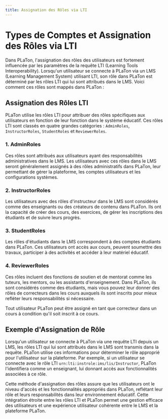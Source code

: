 ```yaml
---
title: Assignation des Rôles via LTI
---
```



# Types de Comptes et Assignation des Rôles via LTI

Dans PLaTon, l'assignation des rôles des utilisateurs est fortement influencée par les paramètres de la requête LTI (Learning Tools Interoperability).
Lorsqu'un utilisateur se connecte à PLaTon via un LMS (Learning Management System) utilisant LTI, son rôle dans PLaTon est déterminé par les rôles LTI qui lui sont attribués dans le LMS.
Voici comment ces rôles sont mappés dans PLaTon :

## Assignation des Rôles LTI

PLaTon utilise les rôles LTI pour attribuer des rôles spécifiques aux utilisateurs en fonction de leur fonction dans le système éducatif.
Ces rôles LTI sont classés en quatre grandes catégories : `AdminRoles`, `InstructorRoles`, `StudentRoles` et `ReviewerRoles`.

### 1. AdminRoles

Ces rôles sont attribués aux utilisateurs ayant des responsabilités administratives dans le LMS. Les utilisateurs avec ces rôles dans le LMS seront généralement assignés à des rôles administratifs dans PLaTon, leur permettant de gérer la plateforme, les comptes utilisateurs et les configurations systèmes.

### 2. InstructorRoles

Les utilisateurs avec des rôles d'instructeur dans le LMS sont considérés comme des enseignants ou des créateurs de contenu dans PLaTon. Ils ont la capacité de créer des cours, des exercices, de gérer les inscriptions des étudiants et de suivre leurs progrès.

### 3. StudentRoles

Les rôles d'étudiants dans le LMS correspondent à des comptes étudiants dans PLaTon. Ces utilisateurs ont accès aux cours, peuvent soumettre des travaux, participer à des activités et accéder à leur matériel éducatif.

### 4. ReviewerRoles

Ces rôles incluent des fonctions de soutien et de mentorat comme les tuteurs, les mentors, ou les assistants d'enseignement. Dans PLaTon, ils sont considérés comme des étudiants, mais vous pouvez leur donner des rôles de correcteurs dans les cours auxquels ils sont inscrits pour mieux refléter leurs responsabilités si nécessaire.

<Callout type="info">
  Tout utilisateur PLaTon peut être assigné en tant que correcteur dans un cours à condition qu'il soit inscrit à ce
  cours.
</Callout>

## Exemple d'Assignation de Rôle

Lorsqu'un utilisateur se connecte à PLaTon via une requête LTI depuis un LMS, les rôles LTI qui lui sont attribués dans le LMS sont transmis dans la requête.
PLaTon utilise ces informations pour déterminer le rôle approprié pour l'utilisateur sur la plateforme.
Par exemple, si un utilisateur se connecte avec le rôle LTI `urn:lti:instrole:ims/lis/Instructor`, PLaTon l'identifiera comme un enseignant, lui donnant accès aux fonctionnalités associées à ce rôle.

Cette méthode d'assignation des rôles assure que les utilisateurs ont le niveau d'accès et les fonctionnalités appropriés dans PLaTon, reflétant leur rôle et leurs responsabilités dans leur environnement éducatif.
Cette intégration étroite entre les rôles LTI et PLaTon permet une gestion efficace des utilisateurs et une expérience utilisateur cohérente entre le LMS et la plateforme PLaTon.
